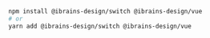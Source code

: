 ```bash
npm install @ibrains-design/switch @ibrains-design/vue
# or
yarn add @ibrains-design/switch @ibrains-design/vue
```

